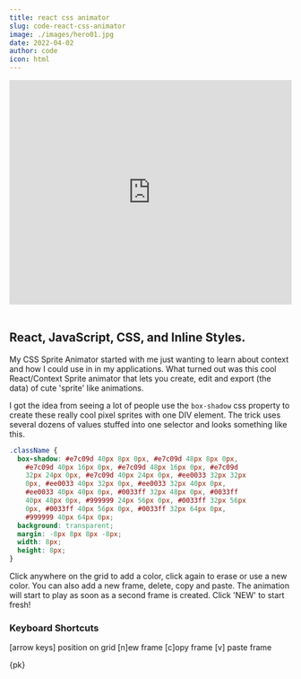 ```yaml
---
title: react css animator
slug: code-react-css-animator
image: ./images/hero01.jpg
date: 2022-04-02
author: code
icon: html
---
```


<iframe height="400" style="width: 100%" scrolling="no" title="PJKarlik Homepage Feature React" src="https://codepen.io/pjkarlik/embed/PoEOjNy/a5cbeeccb36cd4003ef8c3b9d13e7d6d?default-tab=result&theme-id=light" frameborder="no" loading="lazy" allowtransparency="true" allowfullscreen="true">
  See the Pen <a href="https://codepen.io/pjkarlik/pen/PoEOjNy/a5cbeeccb36cd4003ef8c3b9d13e7d6d">
  PJKarlik Homepage Feature React</a> by Paul J Karlik (<a href="https://codepen.io/pjkarlik">@pjkarlik</a>)
  on <a href="https://codepen.io">CodePen</a>.
</iframe>
<br/><br/>

## React, JavaScript, CSS, and Inline Styles. 

My CSS Sprite Animator started with me just wanting to learn about context and how I could use in
in my applications. What turned out was this cool React/Context Sprite animator that lets you create,
edit and export (the data) of cute 'sprite' like animations.

I got the idea from seeing a lot of people use the ```box-shadow``` css property to create
these really cool pixel sprites with one DIV element. The trick uses several dozens of values stuffed into one
selector and looks something like this.

```css
.className {
  box-shadow: #e7c09d 40px 8px 0px, #e7c09d 48px 8px 0px,
    #e7c09d 40px 16px 0px, #e7c09d 48px 16px 0px, #e7c09d 
    32px 24px 0px, #e7c09d 40px 24px 0px, #ee0033 32px 32px
    0px, #ee0033 40px 32px 0px, #ee0033 32px 40px 0px,
    #ee0033 40px 40px 0px, #0033ff 32px 48px 0px, #0033ff 
    40px 48px 0px, #999999 24px 56px 0px, #0033ff 32px 56px 
    0px, #0033ff 40px 56px 0px, #0033ff 32px 64px 0px, 
    #999999 40px 64px 0px;
  background: transparent;
  margin: -8px 8px 8px -8px;
  width: 8px;
  height: 8px;
}
```

Click anywhere on the grid to add a color, click again to erase or use a new color. 
You can also add a new frame, delete, copy and paste. The animation will start to play 
as soon as a second frame is created. Click 'NEW' to start fresh!

### Keyboard Shortcuts

[arrow keys] position on grid
[n]ew frame
[c]opy frame
[v] paste frame

{pk}
